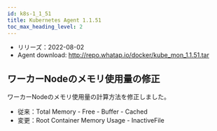 ```yaml
---
id: k8s-1_1_51
title: Kubernetes Agent 1.1.51
toc_max_heading_level: 2
---
```



-   リリーズ：2022-08-02
-   Agent download: http://repo.whatap.io/docker/kube_mon_1.1.51.tar

## ワーカーNodeのメモリ使用量の修正

ワーカーNodeのメモリ使用量の計算方法を修正しました。

-   従来：Total Memory - Free - Buffer - Cached
-   変更：Root Container Memory Usage - InactiveFile
